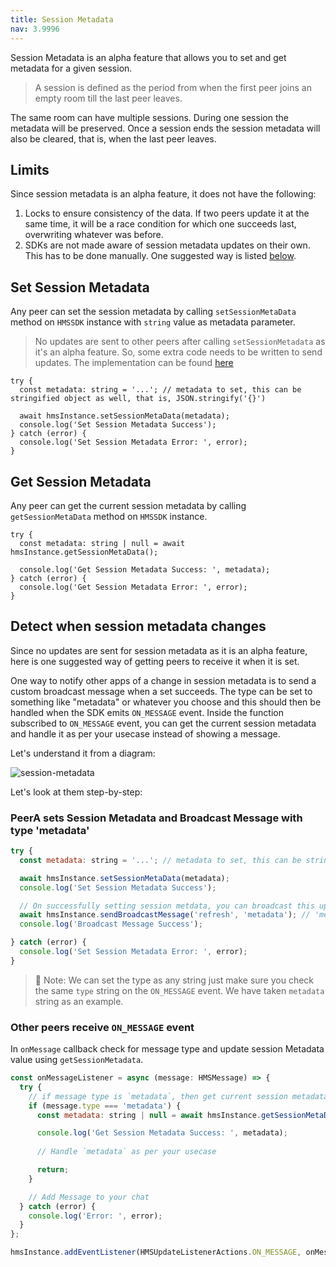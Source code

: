 ```yaml
---
title: Session Metadata
nav: 3.9996
---
```


Session Metadata is an alpha feature that allows you to set and get metadata for a given session.

> A session is defined as the period from when the first peer joins an empty room till the last peer leaves. 

The same room can have multiple sessions. During one session the metadata will be preserved. Once a session ends the session metadata will also be cleared, that is, when the last peer leaves.


## Limits

Since session metadata is an alpha feature, it does not have the following:
1. Locks to ensure consistency of the data. If two peers update it at the same time, it will be a race condition for which one succeeds last, overwriting whatever was before.
2. SDKs are not made aware of session metadata updates on their own. This has to be done manually. One suggested way is listed [below](#detect-when-session-metadata-changes).


## Set Session Metadata

Any peer can set the session metadata by calling `setSessionMetaData` method on `HMSSDK` instance with `string` value as metadata parameter.

> No updates are sent to other peers after calling `setSessionMetadata` as it's an alpha feature. So, some extra code needs to be written 
> to send updates. The implementation can be found [here](#detect-when-session-metadata-changes)

```js{4}
try {
  const metadata: string = '...'; // metadata to set, this can be stringified object as well, that is, JSON.stringify('{}')

  await hmsInstance.setSessionMetaData(metadata);
  console.log('Set Session Metadata Success');
} catch (error) {
  console.log('Set Session Metadata Error: ', error);
}
```


## Get Session Metadata

Any peer can get the current session metadata by calling `getSessionMetaData` method on `HMSSDK` instance.

```js{2}
try {
  const metadata: string | null = await hmsInstance.getSessionMetaData();

  console.log('Get Session Metadata Success: ', metadata);
} catch (error) {
  console.log('Get Session Metadata Error: ', error);
}
```


## Detect when session metadata changes

Since no updates are sent for session metadata as it is an alpha feature, here is one suggested way of getting peers to receive it when it is set.

One way to notify other apps of a change in session metadata is to send a custom broadcast message when a set succeeds. The type can be set to something like "metadata" or whatever you choose and this should then be handled when the SDK emits `ON_MESSAGE` event. Inside the function subscribed to `ON_MESSAGE` event, you can get the current session metadata and handle it as per your usecase instead of showing a message.

Let's understand it from a diagram:

![session-metadata](/docs/v2/flutter-session-metadata.png)

Let's look at them step-by-step:

<div className="steps-container">

### PeerA sets Session Metadata and Broadcast Message with type 'metadata'

```js
try {
  const metadata: string = '...'; // metadata to set, this can be stringified object as well, that is, JSON.stringify('{}')

  await hmsInstance.setSessionMetaData(metadata);
  console.log('Set Session Metadata Success');

  // On successfully setting session metdata, you can broadcast this update to other users
  await hmsInstance.sendBroadcastMessage('refresh', 'metadata'); // 'metadata' is the message type
  console.log('Broadcast Message Success');

} catch (error) {
  console.log('Set Session Metadata Error: ', error);
}
```

> 🔑 Note: We can set the type as any string just make sure you check the same `type` string on the `ON_MESSAGE` event.
> We have taken `metadata` string as an example.

### Other peers receive `ON_MESSAGE` event

In `onMessage` callback check for message type and update session Metadata value using `getSessionMetadata`.

```js
const onMessageListener = async (message: HMSMessage) => {
  try {
    // if message type is `metadata`, then get current session metadata
    if (message.type === 'metadata') {
      const metadata: string | null = await hmsInstance.getSessionMetaData();

      console.log('Get Session Metadata Success: ', metadata);
      
      // Handle `metadata` as per your usecase

      return;
    }

    // Add Message to your chat
  } catch (error) {
    console.log('Error: ', error);
  }
};

hmsInstance.addEventListener(HMSUpdateListenerActions.ON_MESSAGE, onMessageListener);
```

</div>
